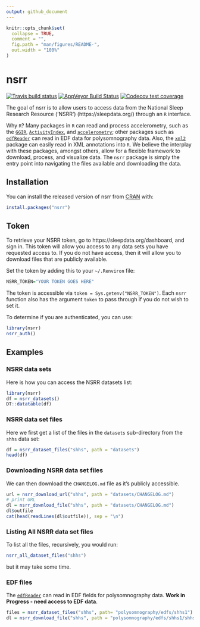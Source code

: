 ```yaml
---
output: github_document
---
```




<!-- README.md is generated from README.Rmd. Please edit that file -->

```r
knitr::opts_chunk$set(
  collapse = TRUE,
  comment = "",
  fig.path = "man/figures/README-",
  out.width = "100%"
)
```
# nsrr

<!-- badges: start -->
[![Travis build status](https://travis-ci.com/muschellij2/nsrr.svg?branch=master)](https://travis-ci.com/muschellij2/nsrr)
[![AppVeyor Build Status](https://ci.appveyor.com/api/projects/status/github/muschellij2/nsrr?branch=master&svg=true)](https://ci.appveyor.com/project/muschellij2/nsrr)
[![Codecov test coverage](https://codecov.io/gh/muschellij2/nsrr/branch/master/graph/badge.svg)](https://codecov.io/gh/muschellij2/nsrr?branch=master)
<!-- badges: end -->

The goal of nsrr is to allow users to access data from the National Sleep Research Resource ('NSRR') (https://sleepdata.org/) through an `R` interface.    

Why `R`?  Many packages in `R` can read and process accelerometry, such as the [`GGIR`](https://cran.r-project.org/package=GGIR), [`ActivityIndex`](https://cran.r-project.org/package=ActivityIndex), and [`accelerometry`](https://cran.r-project.org/package=accelerometry); other packages such as [`edfReader`](https://cran.r-project.org/package=edfReader) can read in EDF data for  polysomnography data.  Also, the [`xml2`](https://cran.r-project.org/package=xml2) package can easily read in XML annotations into `R`.  We believe the interplay with these packages, amongst others, allow for a flexible framework to download, process, and visualize data.  The `nsrr` package is simply the entry point into navigating the files available and downloading the data. 

## Installation

You can install the released version of nsrr from [CRAN](https://CRAN.R-project.org) with:

``` r
install.packages("nsrr")
```

## Token

To retrieve your NSRR token, go to https://sleepdata.org/dashboard, and sign in.  This token will allow you access to any data sets you have requested access to.  If you do not have access, then it will allow you to download files that are publicly available.

Set the token by adding this to your `~/.Renviron` file:
```r
NSRR_TOKEN="YOUR TOKEN GOES HERE"
```
The token is accessible via `token = Sys.getenv("NSRR_TOKEN")`.  Each `nsrr` function also has the argument `token` to pass through if you do not wish to set it.

To determine if you are authenticated, you can use:
```r
library(nsrr)
nsrr_auth()
```

## Examples

### NSRR data sets 
Here is how you can access the NSRR datasets list:
```r
library(nsrr)
df = nsrr_datasets()
DT::datatable(df)
```

### NSRR data set files

Here we first get a list of the files in the `datasets` sub-directory from the `shhs` data set: 
```r
df = nsrr_dataset_files("shhs", path = "datasets")
head(df)
```

### Downloading NSRR data set files

We can then download the `CHANGELOG.md` file as it's publicly accessible.
```r
url = nsrr_download_url("shhs", path = "datasets/CHANGELOG.md")
# print URL
dl = nsrr_download_file("shhs", path = "datasets/CHANGELOG.md")
dl$outfile
cat(head(readLines(dl$outfile)), sep = "\n")
```

### Listing All NSRR data set files

To list all the files, recursively, you would run:
```r
nsrr_all_dataset_files("shhs")
```
but it may take some time.

### EDF files

The [`edfReader`](https://cran.r-project.org/package=edfReader) can read in EDF fields for polysomnography data.  **Work in Progress - need access to EDF data**.

```r
files = nsrr_dataset_files("shhs", path= "polysomnography/edfs/shhs1")
dl = nsrr_download_file("shhs", path = "polysomnography/edfs/shhs1/shhs1-200001.edf")
```
